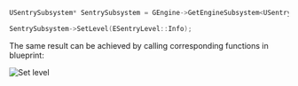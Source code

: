 ```c
USentrySubsystem* SentrySubsystem = GEngine->GetEngineSubsystem<USentrySubsystem>();

SentrySubsystem->SetLevel(ESentryLevel::Info);
```

The same result can be achieved by calling corresponding functions in blueprint:

![Set level](./img/unreal_set_level.png)
